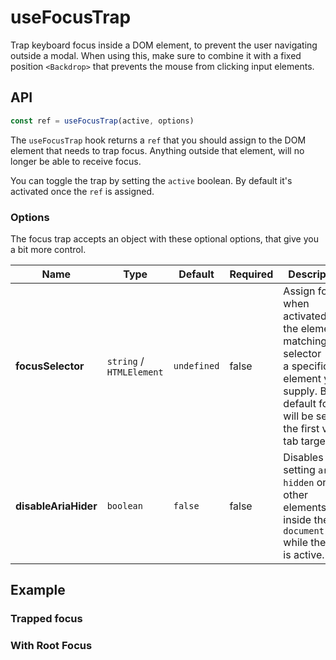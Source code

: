 
<Meta title="Hooks/useFocusTrap" />

# useFocusTrap

Trap keyboard focus inside a DOM element, to prevent the user navigating outside a modal.
When using this, make sure to combine it with a fixed position `<Backdrop>` that prevents the mouse from clicking input elements.

## API

```js
const ref = useFocusTrap(active, options)
```

The `useFocusTrap` hook returns a `ref` that you should assign to the DOM element that needs to trap focus.
Anything outside that element, will no longer be able to receive focus.

You can toggle the trap by setting the `active` boolean. By default it's activated once the `ref` is assigned.

### Options

The focus trap accepts an object with these optional options, that give you a bit more control.

| Name                 | Type                     | Default     | Required | Description                                                                                                                                                       |
| -------------------- | ------------------------ | ----------- | -------- | ----------------------------------------------------------------------------------------------------------------------------------------------------------------- |
| **focusSelector**    | `string` / `HTMLElement` | `undefined` | false    | Assign focus when activated to the element matching this selector - or a specific element you supply. By default focus will be set to the first valid tab target. |
| **disableAriaHider** | `boolean`                | `false`     | false    | Disables setting `aria-hidden` on other elements inside the `document.body` while the trap is active.                                                             |

## Example

### Trapped focus

<Canvas>
  <Story story={stories.Example} />
</Canvas>

### With Root Focus

<Canvas>
  <Story story={stories.WithRootFocus} />
</Canvas>

